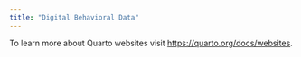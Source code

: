 ```yaml
---
title: "Digital Behavioral Data"
---
```


To learn more about Quarto websites visit <https://quarto.org/docs/websites>.
